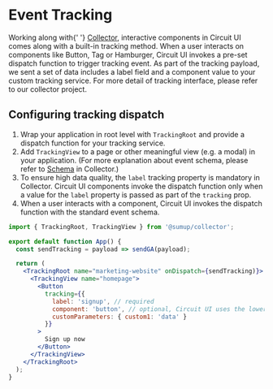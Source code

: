 
<Meta title="Advanced/Event Tracking" />

# Event Tracking

<Intro>
  Working along with{' '}
  <a href="https://github.com/sumup-oss/collector">Collector</a>, interactive
  components in Circuit UI comes along with a built-in tracking method. When a
  user interacts on components like Button, Tag or Hamburger, Circuit UI invokes
  a pre-set dispatch function to trigger tracking event. As part of the tracking
  payload, we sent a set of data includes a label field and a component value to
  your custom tracking service. For more detail of tracking interface, please
  refer to our collector project.
</Intro>

## Configuring tracking dispatch

1. Wrap your application in root level with `TrackingRoot` and provide a dispatch function for your tracking service.
2. Add `TrackingView` to a page or other meaningful view (e.g. a modal) in your application. (For more explanation about event schema, please refer to [Schema](https://github.com/sumup-oss/collector#schema) in Collector.)
3. To ensure high data quality, the `label` tracking property is mandatory in Collector. Circuit UI components invoke the dispatch function only when a value for the `label` property is passed as part of the `tracking` prop.
4. When a user interacts with a component, Circuit UI invokes the dispatch function with the standard event schema.

```jsx
import { TrackingRoot, TrackingView } from '@sumup/collector';

export default function App() {
  const sendTracking = payload => sendGA(payload);

  return (
    <TrackingRoot name="marketing-website" onDispatch={sendTracking)}>
      <TrackingView name="homepage">
        <Button
          tracking={{
            label: 'signup', // required
            component: 'button', // optional, Circuit UI uses the lowercase component name by default
            customParameters: { custom1: 'data' }
          }}
        >
          Sign up now
        </Button>
      </TrackingView>
    </TrackingRoot>
  );
}
```
